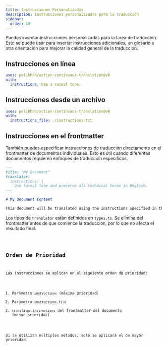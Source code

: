 ```yaml
---
title: Instrucciones Personalizadas
description: Instrucciones personalizadas para la traducción
sidebar:
  order: 10
---
```



Puedes inyectar instrucciones personalizadas para la tarea de traducción.
Esto se puede usar para insertar instrucciones adicionales, un glosario u otra orientación para mejorar
la calidad general de la traducción.

## Instrucciones en línea

```yaml title=".github/workflows/ct.yml" "instructions: Use a casual tone."
uses: pelikhan/action-continuous-translation@v0
with:
  instructions: Use a casual tone.
```

## Instrucciones desde un archivo

```yaml title=".github/workflows/ct.yml" "instructions_file: ./instructions.txt"
uses: pelikhan/action-continuous-translation@v0
with:
  instructions_file: ./instructions.txt
```

## Instrucciones en el frontmatter

También puedes especificar instrucciones de traducción directamente en el frontmatter de documentos individuales.
Esto es útil cuando diferentes documentos requieren enfoques de traducción específicos.

```markdown title="example.md"
---
title: "My Document"
translator:
  instructions: |
    Use formal tone and preserve all technical terms in English.
---

# My Document Content

This document will be translated using the instructions specified in the frontmatter.
```

Los tipos de `translator` están definidos en `types.ts`.
Se elimina del frontmatter antes de que comience la traducción, por lo que no afecta el resultado final.

<Code lang="ts" code={types} title="Tipos de Configuración" />

## Orden de Prioridad

Las instrucciones se aplican en el siguiente orden de prioridad:

1. Parámetro `instructions` (máxima prioridad)
2. Parámetro `instructions_file`
3. `translator.instructions` del frontmatter del documento (menor prioridad)

Si se utilizan múltiples métodos, solo se aplicará el de mayor prioridad.
